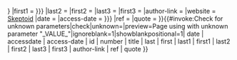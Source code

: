 {{cite web
|url         = https://skeptoid.com/episodes/{{{id}}}
|title       = Skeptoid #{{{number}}}: {{{title}}}
|last1       = {{{last1|{{{last|Dunning}}}}}}
|first1      = {{{first1|{{{first|Brian}}}}}}
|last2       = {{{last2|}}}
|first2      = {{{first2|}}}
|last3       = {{{last3|}}}
|first3      = {{{first3|}}}
|author-link = {{{author-link|Brian Dunning (author)}}}
|website     = [[Brian Dunning (author)#Skeptoid podcasts|Skeptoid]]
|date        = {{{date|}}}
|access-date = {{{access-date|{{{accessdate|}}}}}}
|ref         = {{{ref|}}}
|quote       = {{{quote|}}}
}}{{#invoke:Check for unknown parameters|check|unknown={{main other|[[Category:Pages using skeptoid template with unknown parameters|_VALUE_{{PAGENAME}}]]}}|preview=Page using {{tl|Skeptoid}} with unknown parameter "_VALUE_"|ignoreblank=1|showblankpositional=1| date | accessdate | access-date | id | number | title | last | first | last1 | first1 | last2 | first2 | last3 | first3 | author-link | ref | quote }}<noinclude>
{{Documentation}}
<!-- PLEASE ADD CATEGORIES TO THE /doc SUBPAGE, THANKS -->
</noinclude>